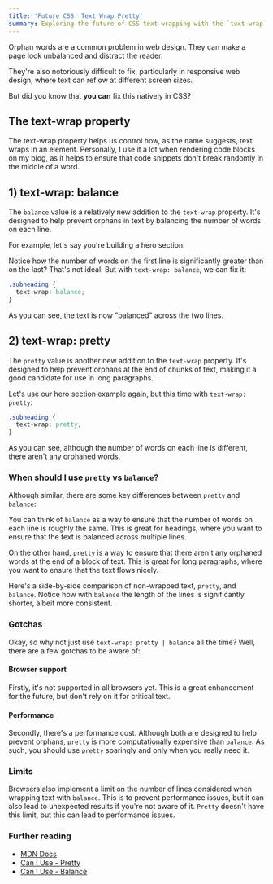 ```yaml
---
title: 'Future CSS: Text Wrap Pretty'
summary: Exploring the future of CSS text wrapping with the `text-wrap` property
---
```


Orphan words are a common problem in web design. They can make a page look unbalanced and distract the reader.

They're also notoriously difficult to fix, particularly in responsive web design, where text can reflow at different screen sizes.

But did you know that **you can** fix this natively in CSS?

## The text-wrap property

The text-wrap property helps us control how, as the name suggests, text wraps in an element. Personally, I use it a lot when rendering code blocks on my blog, as it helps to ensure that code snippets don't break randomly in the middle of a word.

## 1) text-wrap: balance

The `balance` value is a relatively new addition to the `text-wrap` property. It's designed to help prevent orphans in text by balancing the number of words on each line.

For example, let's say you're building a hero section:

<TextWrapHero />

Notice how the number of words on the first line is significantly greater than on the last? That's not ideal. But with `text-wrap: balance`, we can fix it:

```css
.subheading {
  text-wrap: balance;
}
```

<TextWrapHero variant="balance" />

As you can see, the text is now "balanced" across the two lines.

## 2) text-wrap: pretty

The `pretty` value is another new addition to the `text-wrap` property. It's designed to help prevent orphans at the end of chunks of text, making it a good candidate for use in long paragraphs.

Let's use our hero section example again, but this time with `text-wrap: pretty`:

```css
.subheading {
  text-wrap: pretty;
}
```

<TextWrapHero variant="pretty" />

As you can see, although the number of words on each line is different, there aren't any orphaned words.

### When should I use `pretty` vs `balance`?

Although similar, there are some key differences between `pretty` and `balance`:

You can think of `balance` as a way to ensure that the number of words on each line is roughly the same. This is great for headings, where you want to ensure that the text is balanced across multiple lines.

On the other hand, `pretty` is a way to ensure that there aren't any orphaned words at the end of a block of text. This is great for long paragraphs, where you want to ensure that the text flows nicely.

Here's a side-by-side comparison of non-wrapped text, `pretty`, and `balance`. Notice how with `balance` the length of the lines is significantly shorter, albeit more consistent.

<TextWrapPrettyVsBalance />

### Gotchas

Okay, so why not just use `text-wrap: pretty | balance` all the time? Well, there are a few gotchas to be aware of:

#### Browser support

Firstly, it's not supported in all browsers yet. This is a great enhancement for the future, but don't rely on it for critical text.

#### Performance

Secondly, there's a performance cost. Although both are designed to help prevent orphans, `pretty` is more computationally expensive than `balance`. As such, you should use `pretty` sparingly and only when you really need it.

### Limits

Browsers also implement a limit on the number of lines considered when wrapping text with `balance`. This is to prevent performance issues, but it can also lead to unexpected results if you're not aware of it. `Pretty` doesn't have this limit, but this can lead to performance issues.

### Further reading

- [MDN Docs](https://developer.mozilla.org/en-US/docs/Web/CSS/text-wrap)
- [Can I Use - Pretty](https://caniuse.com/mdn-css_properties_text-wrap_pretty)
- [Can I Use - Balance](https://caniuse.com/css-text-wrap-balance)

